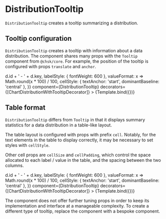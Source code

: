 
# DistributionTooltip

<Meta title="Addons/Band/Distributions/DistributionTooltip" />

`DistributionTooltip` creates a tooltip summarizing a distribution.

<ArgsTable of={DistributionTooltip} />

## Tooltip configuration

`DistributionTooltip` creates a tooltip with information about a data distribution.
The component shares many props with the `Tooltip` component from `@chsk/core`.
For example, the position of the tooltip is configured with props `translate` and `anchor`.

<Canvas>
    <Story
        name="tooltip"
        args={{
            translate: [8, 0],
            padding: [8, 8, 8, 8],
            anchor: [0, 0.5],
            labelFormat: d => d.id + ' - ' + d.key,
            labelStyle: { fontWeight: 600 },
            valueFormat: x => Math.round(x * 100) / 100,
            cellStyle: { textAnchor: 'start', dominantBaseline: 'central' },
        }}
        component={DistributionTooltip}
        decorators={[ChartDistributionWithTooltipDecorator]}
    >
        {Template.bind({})}
    </Story>
</Canvas>

## Table format

`DistributionTooltip` differs from `Tooltip` in that it displays summary statistics for a data distribution in a
table-like layout.

The table layout is configured with props with prefix `cell`.
Notably, for the text elements in the table to display correctly, it may be necessary to set styles with `cellStyle`.

Other cell props are `cellSize` and `cellPadding`, which control the space allocated to each label / value
in the table, and the spacing between the two columns.

<Canvas>
    <Story
        name="table format"
        args={{
            translate: [8, 0],
            padding: [8, 8, 8, 8],
            anchor: [0.5, 1],
            cellSize: [60, 20],
            cellPadding: 50,
            labelFormat: d => d.id + ' - ' + d.key,
            labelStyle: { fontWeight: 600 },
            valueFormat: x => Math.round(x * 100) / 100,
            cellStyle: { textAnchor: 'start', dominantBaseline: 'central' },
        }}
        component={DistributionTooltip}
        decorators={[ChartDistributionWithTooltipDecorator]}
    >
        {Template.bind({})}
    </Story>
</Canvas>

The component does not offer further tuning props in order to keep its implementation and interface at a manageable
complexity. To create a different type of tooltip, replace the component with a bespoke component.
